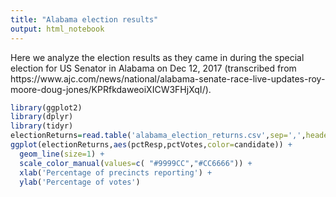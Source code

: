 ```yaml
---
title: "Alabama election results"
output: html_notebook
---
```


Here we analyze the election results as they came in during the special election for US Senator in Alabama on Dec 12, 2017 (transcribed from https://www.ajc.com/news/national/alabama-senate-race-live-updates-roy-moore-doug-jones/KPRfkdaweoiXICW3FHjXqI/).  
```r
library(ggplot2)
library(dplyr)
library(tidyr)
electionReturns=read.table('alabama_election_returns.csv',sep=',',header=TRUE) %>% gather(candidate,pctVotes,-pctResp)
ggplot(electionReturns,aes(pctResp,pctVotes,color=candidate)) +
  geom_line(size=1) +
  scale_color_manual(values=c( "#9999CC","#CC6666")) +
  xlab('Percentage of precincts reporting') +
  ylab('Percentage of votes')

```

